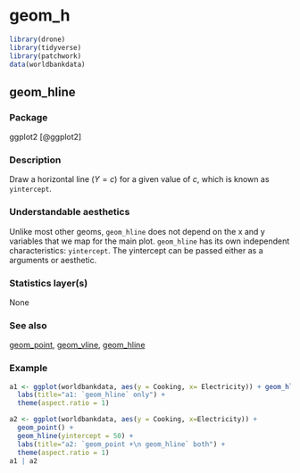 # geom_h  {#sec-h}

```r
library(drone)
library(tidyverse)
library(patchwork)
data(worldbankdata)
```

## geom_hline{#hline}


### Package

ggplot2 [@ggplot2]

### Description

Draw a horizontal line ($Y=c$) for a given value of $c$, which is known as `yintercept`.

### Understandable aesthetics

Unlike most other geoms, `geom_hline` does not depend on the x and y variables that we map for the main plot. `geom_hline` has its own independent characteristics: `yintercept`.   The yintercept can be passed either as a arguments or aesthetic.

### Statistics layer(s)

None

### See also

[geom_point](#point), [geom_vline](#vline), [geom_hline](#hline)

### Example


```r
a1 <- ggplot(worldbankdata, aes(y = Cooking, x= Electricity)) + geom_hline(yintercept = 50) + 
  labs(title="a1: `geom_hline` only") +
  theme(aspect.ratio = 1)

a2 <- ggplot(worldbankdata, aes(y = Cooking, x=Electricity)) + 
  geom_point() + 
  geom_hline(yintercept = 50) + 
  labs(title="a2: `geom_point +\n geom_hline` both") +
  theme(aspect.ratio = 1)
a1 | a2
```

